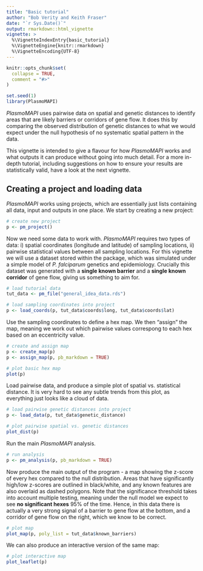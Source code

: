 ```yaml
---
title: "Basic tutorial"
author: "Bob Verity and Keith Fraser"
date: "`r Sys.Date()`"
output: rmarkdown::html_vignette
vignette: >
  %\VignetteIndexEntry{basic_tutorial}
  %\VignetteEngine{knitr::rmarkdown}
  %\VignetteEncoding{UTF-8}
---
```


```r
knitr::opts_chunk$set(
  collapse = TRUE,
  comment = "#>"
)
```

```r
set.seed(1)
library(PlasmoMAPI)
```

*PlasmoMAPI* uses pairwise data on spatial and genetic distances to identify
areas that are likely barriers or corridors of gene flow. It does this by
comparing the observed distribution of genetic distances to what we would expect
under the null hypothesis of no systematic spatial pattern in the data.

This vignette is intended to give a flavour for how *PlasmoMAPI* works and what
outputs it can produce without going into much detail. For a more in-depth
tutorial, including suggestions on how to ensure your results are statistically
valid, have a look at the next vignette.

## Creating a project and loading data

*PlasmoMAPI* works using projects, which are essentially just lists containing all
data, input and outputs in one place. We start by creating a new project:

```r
# create new project
p <- pm_project()
```

Now we need some data to work with. *PlasmoMAPI* requires two types of data: i)
spatial coordinates (longitude and latitude) of sampling locations, ii) pairwise
statistical values between all sampling locations. For this vignette we will use
a dataset stored within the package, which was simulated under a simple model of
*P. falciparum* genetics and epidemiology. Crucially this dataset was generated
with a **single known barrier** and a **single known corridor** of gene flow,
giving us something to aim for.

```r
# load tutorial data
tut_data <- pm_file("general_idea_data.rds")

# load sampling coordinates into project
p <- load_coords(p, tut_data$coords$long, tut_data$coords$lat)
```

Use the sampling coordinates to define a hex map. We then "assign" the map,
meaning we work out which pairwise values correspong to each hex based on an
eccentricity value.

```r
# create and assign map
p <- create_map(p)
p <- assign_map(p, pb_markdown = TRUE)

# plot basic hex map
plot(p)
```

Load pairwise data, and produce a simple plot of spatial vs. statistical
distance. It is very hard to see any subtle trends from this plot, as everything
just looks like a cloud of data.

```r
# load pairwise genetic distances into project
p <- load_data(p, tut_data$genetic_distance)

# plot pairwise spatial vs. genetic distances
plot_dist(p)
```

Run the main *PlasmoMAPI* analysis.

```r
# run analysis
p <- pm_analysis(p, pb_markdown = TRUE)
```

Now produce the main output of the program - a map showing the z-score of every
hex compared to the null distribution. Areas that have significantly high/low
z-scores are outlined in black/white, and any known features are also overlaid
as dashed polygons. Note that the significance threshold takes into account
multiple testing, meaning under the null model we expect to see **no significant
hexes** 95% of the time. Hence, in this data there is actually a very strong
signal of a barrier to gene flow at the bottom, and a corridor of gene flow on
the right, which we know to be correct.

```r
# plot map
plot_map(p, poly_list = tut_data$known_barriers)
```

We can also produce an interactive version of the same map:

```r
# plot interactive map
plot_leaflet(p)
```
